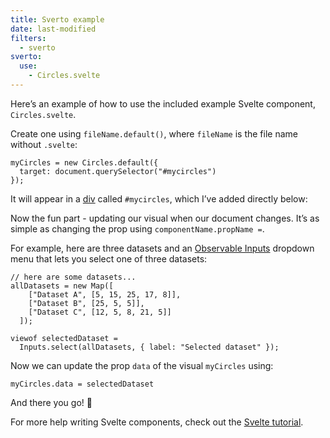 ```yaml
---
title: Sverto example
date: last-modified
filters:
  - sverto
sverto:
  use:
    - Circles.svelte
---
```


Here's an example of how to use the included example Svelte component, `Circles.svelte`.

Create one using `fileName.default()`, where `fileName` is the file name without `.svelte`:

```ojs
myCircles = new Circles.default({
  target: document.querySelector("#mycircles")
});
```

It will appear in a [div](https://quarto.org/docs/authoring/markdown-basics.html#divs-and-spans) called `#mycircles`, which I've added directly below:

:::{#mycircles}
:::

Now the fun part - updating our visual when our document changes. It's as simple as changing the prop using `componentName.propName =`.

For example, here are three datasets and an [Observable Inputs](https://observablehq.com/documentation/inputs/overview) dropdown menu that lets you select one of three datasets:

```ojs
// here are some datasets...
allDatasets = new Map([
    ["Dataset A", [5, 15, 25, 17, 8]],
    ["Dataset B", [25, 5, 5]],
    ["Dataset C", [12, 5, 8, 21, 5]]
  ]);
```

```ojs
viewof selectedDataset =
  Inputs.select(allDatasets, { label: "Selected dataset" });
```

Now we can update the prop `data` of the visual `myCircles` using:

```ojs
myCircles.data = selectedDataset
```

And there you go! 🚀

For more help writing Svelte components, check out the [Svelte tutorial](https://svelte.dev/tutorial/basics).
